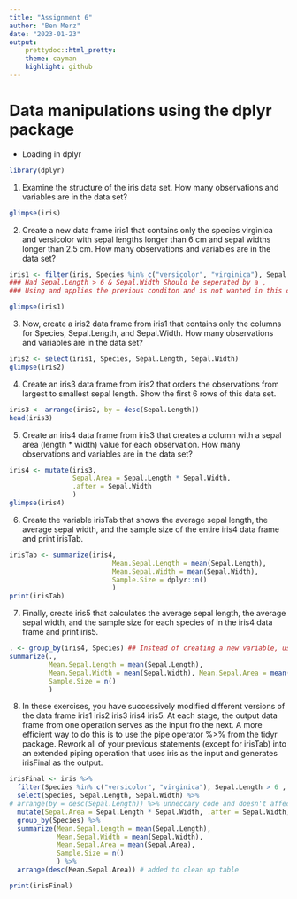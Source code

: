 ```yaml
---
title: "Assignment 6"
author: "Ben Merz"
date: "2023-01-23"
output: 
    prettydoc::html_pretty:
    theme: cayman
    highlight: github
---
```

# Data manipulations using the dplyr package


* Loading in dplyr
```r
library(dplyr)
```


1. Examine the structure of the iris data set. How many observations and variables are in the data set?
```r
glimpse(iris)
```

2. Create a new data frame iris1 that contains only the species virginica and versicolor with sepal lengths longer than 6 cm and sepal widths longer than 2.5 cm. How many observations and variables are in the data set?
```r
iris1 <- filter(iris, Species %in% c("versicolor", "virginica"), Sepal.Length > 6 , Sepal.Width > 2.5) 
### Had Sepal.Length > 6 & Sepal.Width Should be seperated by a ,
### Using and applies the previous conditon and is not wanted in this case

glimpse(iris1)
```

3. Now, create a iris2 data frame from iris1 that contains only the columns for Species, Sepal.Length, and Sepal.Width. How many observations and variables are in the data set?
```r
iris2 <- select(iris1, Species, Sepal.Length, Sepal.Width)
glimpse(iris2)
```

4. Create an iris3 data frame from iris2 that orders the observations from largest to smallest sepal length. Show the first 6 rows of this data set.
```r
iris3 <- arrange(iris2, by = desc(Sepal.Length))
head(iris3)
```

5. Create an iris4 data frame from iris3 that creates a column with a sepal area (length * width) value for each observation. How many observations and variables are in the data set?
```r
iris4 <- mutate(iris3, 
                Sepal.Area = Sepal.Length * Sepal.Width, 
                .after = Sepal.Width
                )
glimpse(iris4)
```

6. Create the variable irisTab that shows the average sepal length, the average sepal width, and the sample size of the entire iris4 data frame and print irisTab.
```r
irisTab <- summarize(iris4, 
                          Mean.Sepal.Length = mean(Sepal.Length), 
                          Mean.Sepal.Width = mean(Sepal.Width), 
                          Sample.Size = dplyr::n()
                          )
print(irisTab)

```

7. Finally, create iris5 that calculates the average sepal length, the average sepal width, and the sample size for each species of in the iris4 data frame and print iris5.
```r
. <- group_by(iris4, Species) ## Instead of creating a new variable, using the temporary . variable works better
summarize(., 
          Mean.Sepal.Length = mean(Sepal.Length), 
          Mean.Sepal.Width = mean(Sepal.Width), Mean.Sepal.Area = mean(Sepal.Area), # Forgot mean of sepal area
          Sample.Size = n()
          )

```

8. In these exercises, you have successively modified different versions of the data frame iris1 iris2 iris3 iris4 iris5. At each stage, the output data frame from one operation serves as the input fro the next. A more efficient way to do this is to use the pipe operator %>% from the tidyr package. Rework all of your previous statements (except for irisTab) into an extended piping operation that uses iris as the input and generates irisFinal as the output.
```r
irisFinal <- iris %>% 
  filter(Species %in% c("versicolor", "virginica"), Sepal.Length > 6 , Sepal.Width > 2.5) %>% # update the filter function to match the top and get rid of &
  select(Species, Sepal.Length, Sepal.Width) %>%
# arrange(by = desc(Sepal.Length)) %>% unneccary code and doesn't affect end result
  mutate(Sepal.Area = Sepal.Length * Sepal.Width, .after = Sepal.Width) %>%
  group_by(Species) %>%
  summarize(Mean.Sepal.Length = mean(Sepal.Length), 
            Mean.Sepal.Width = mean(Sepal.Width),
            Mean.Sepal.Area = mean(Sepal.Area),
            Sample.Size = n()
            ) %>%
  arrange(desc(Mean.Sepal.Area)) # added to clean up table

print(irisFinal)

```




